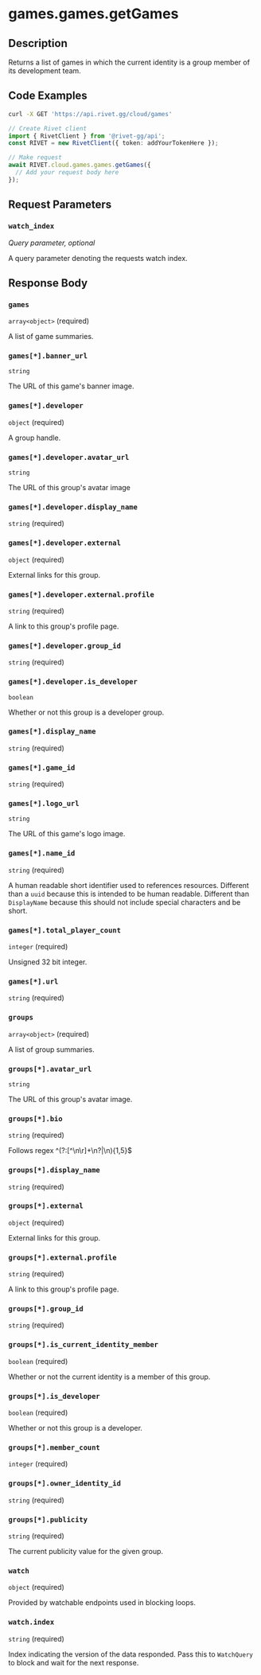 

# games.games.getGames

## Description

Returns a list of games in which the current identity is a group member of its development team.


## Code Examples

<CodeGroup title='Request' tag='GET' label='https://api.rivet.gg/cloud/games'>

```bash {{ title: 'cURL' }}
curl -X GET 'https://api.rivet.gg/cloud/games'
```

```ts
// Create Rivet client
import { RivetClient } from '@rivet-gg/api';
const RIVET = new RivetClient({ token: addYourTokenHere });

// Make request
await RIVET.cloud.games.games.getGames({
  // Add your request body here
});
```

</CodeGroup>


## Request Parameters


### `watch_index`

_Query parameter, optional_


A query parameter denoting the requests watch index.


## Response Body

### `games`

`array<object>` (required)

A list of game summaries.

### `games[*].banner_url`

`string`

The URL of this game's banner image.

### `games[*].developer`

`object` (required)

A group handle.

### `games[*].developer.avatar_url`

`string`

The URL of this group's avatar image

### `games[*].developer.display_name`

`string` (required)

### `games[*].developer.external`

`object` (required)

External links for this group.

### `games[*].developer.external.profile`

`string` (required)

A link to this group's profile page.

### `games[*].developer.group_id`

`string` (required)

### `games[*].developer.is_developer`

`boolean`

Whether or not this group is a developer group.

### `games[*].display_name`

`string` (required)

### `games[*].game_id`

`string` (required)

### `games[*].logo_url`

`string`

The URL of this game's logo image.

### `games[*].name_id`

`string` (required)

A human readable short identifier used to references resources. Different than a `uuid` because this is intended to be human readable. Different than `DisplayName` because this should not include special characters and be short.

### `games[*].total_player_count`

`integer` (required)

Unsigned 32 bit integer.

### `games[*].url`

`string` (required)

### `groups`

`array<object>` (required)

A list of group summaries.

### `groups[*].avatar_url`

`string`

The URL of this group's avatar image.

### `groups[*].bio`

`string` (required)

Follows regex ^(?:[^\n\r]+\n?|\n){1,5}$

### `groups[*].display_name`

`string` (required)

### `groups[*].external`

`object` (required)

External links for this group.

### `groups[*].external.profile`

`string` (required)

A link to this group's profile page.

### `groups[*].group_id`

`string` (required)

### `groups[*].is_current_identity_member`

`boolean` (required)

Whether or not the current identity is a member of this group.

### `groups[*].is_developer`

`boolean` (required)

Whether or not this group is a developer.

### `groups[*].member_count`

`integer` (required)

### `groups[*].owner_identity_id`

`string` (required)

### `groups[*].publicity`

`string` (required)

The current publicity value for the given group.

### `watch`

`object` (required)

Provided by watchable endpoints used in blocking loops.

### `watch.index`

`string` (required)

Index indicating the version of the data responded.
Pass this to `WatchQuery` to block and wait for the next response.




